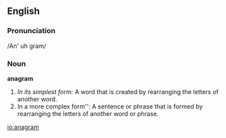 ==English==
===Pronunciation===
/An' uh gram/

===Noun===
'''anagram'''

# ''In its simplest form:'' A word that is created by rearranging the letters of another word. 
# In a more complex form'': A sentence or phrase that is formed by rearranging the letters of another word or phrase.

[[io:anagram]]